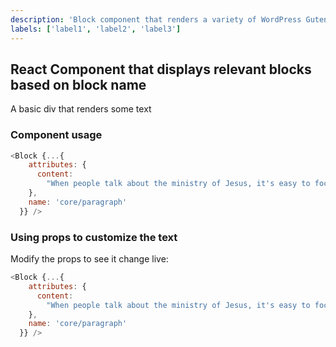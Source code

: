 ```yaml
---
description: 'Block component that renders a variety of WordPress Gutenberg blocks.'
labels: ['label1', 'label2', 'label3']
---
```



## React Component that displays relevant blocks based on block name

A basic div that renders some text

### Component usage
```js
<Block {...{
    attributes: {
      content:
        "When people talk about the ministry of Jesus, it's easy to focus on his miracles. Jesus performed some amazing feats that the world had never seen (and hasn’t seen since). But one of the most exciting things about His ministry was His teaching style."
    },
    name: 'core/paragraph'
  }} />
```

### Using props to customize the text

Modify the props to see it change live:
```js live
<Block {...{
    attributes: {
      content:
        "When people talk about the ministry of Jesus, it's easy to focus on his miracles. Jesus performed some amazing feats that the world had never seen (and hasn’t seen since). But one of the most exciting things about His ministry was His teaching style."
    },
    name: 'core/paragraph'
  }} />
```
